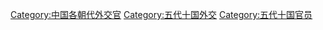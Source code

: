 [[Category:中国各朝代外交官|Category:中国各朝代外交官]]
[[Category:五代十国外交|Category:五代十国外交]]
[[Category:五代十国官员|Category:五代十国官员]]